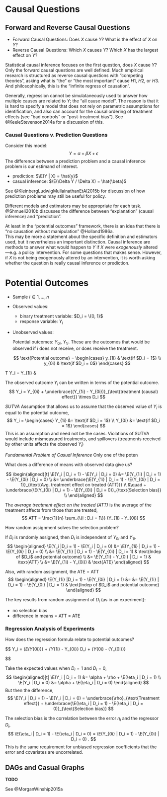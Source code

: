 # Causal Questions

## Forward and Reverse Causal Questions

- Forward Causal Questions: Does $X$ cause $Y$? What is the effect of $X$ on $Y$?
- Reverse Causal Questions: Which $X$ causes $Y$? Which $X$ has the largest effect on $Y$? 

Statistical causal inference focuses on the first question, does $X$ cause $Y$?
Only the forward causal questions are well defined. 
Much empirical research is structured as reverse causal questions with "competing theories", asking what is "the" or "the most important" cause  $H1$, $H2$, or $H3$. 
And philosophically, this is the "infinite regress of causation".


Generally, regression cannot be simulataneously used to answer how multiple causes are related to $Y$; the "all cause model".
The reason is that it is hard to specify a model that does not rely on parametric assumptions for identification, and also can account for the causal ordering of treatment effects (see "bad controls" or "post-treatment bias").
See @KeeleStevenson2014a for a discussion of this.

### Causal Questions v. Prediction Questions

Consider this model:
$$
Y = \alpha + \beta X + \epsilon
$$
The difference between a prediction problem and a causal inference problem is our estimand of interest.

- prediction: $\E(Y | X) = \hat{y}$
- casual inference: $\E(\Delta Y / \Delta X) = \hat{\beta}$

See @KleinbergLudwigMullainathanEtAl2015b for discussion of how prediction problems may still be useful for policy.

Different models and estimators may be appropriate for each task.
@Shmueli2010b discusses the difference between "explanation" (causal inference) and "prediction".

At least in the "potential outcomes" framework, there is an idea that there is "no causation without manipulation" @Holland1986a.  
This may be more a statement about the specific definition and estimators used, but it nevertheless an important distinction.
Causal inference are methods to answer what would happen to $Y$ if $X$ were *exogenously* altered---e.g. a policy intervention.
For some questions that makes sense. 
However, if $X$ is not being exogenously altered by an intervention, it is worth asking whether the question is really causal inference or prediction.



# Potential Outcomes

- Sample $i \in 1, \dots, n$
- Observed values: 

    - binary treatment variable: $D_i = \{0, 1}$
    - response variable: $Y_i$
  
- Unobserved values:

    Potential outcomes: $Y_{0i}$, $Y_{1i}$. These are the outcomes that would be observed if $i$ does not receive, or does receive the treatment.
    
    $$
    \text{Potential outcome} = 
    \begin{cases}
    y_{1i} & \text{if $D_i = 1$} \\
    y_{0i} & \text{if $D_i = 0$}    
    \end{cases}
    $$

T 
Y_i = Y_{1i} & \text{if $D_i = 1$} 
    
The observed outcome $Y_i$ can be written in terms of the potential outcome.
$$
Y_i = Y_{0i} + \underbrace{(Y_{1i} - Y_{0i})}_{\text{treatment (causal) effect}} \times D_i
$$

*SUTVA* Assumption that allows us to assume that the observed value of $Y_i$ is equal to the potential outcome,
$$
Y_i =
\begin{cases}
Y_{1i} &= \text{if $D_i = 1$} \\
Y_{0i} &= \text{if $D_i = 1$} 
\end{cases}
$$
This is an assumption and need not be the cases.
Violations of SUTVA would include mismeasured treatments, and spillovers (treatments received by other units affects the observed $Y_i$)

*Fundamental Problem of Casual Inference* Only one of the poten

What does a difference of means with observed data give us? 

$$
\begin{aligned}[t]
\E(Y_i | D_i = 1) - \E(Y_i | D_i = 0)
&= \E(Y_{1i} | D_i = 1) - \E(Y_{0i} | D_i = 0) \\
&= \underbrace{\E(Y_{1i} | D_i = 1) - \E(Y_{0i} | D_i = 1)}_{\text{Avg. treatment effect on treated (ATT)}} \\
&\quad + \underbrace{\E(Y_{0i} | D_i = 1) - \E(Y_{0i} | D_i = 0)}_{\text{Selection bias}} \\
\end{aligned}
$$


The *average treatment effect on the treated (ATT)* is the average of the treatment affects from those that are treated,
$$
ATT = \frac{1}{n} \sum_{\{i : D_i = 1\}} (Y_{1i} - Y_{0i})
$$

How random assignment solves the selection problem?

If $D_i$ is randomly assigned, then $D_i$ is independent of $Y_{0i}$  and $Y_{1i}$.
$$
\begin{aligned}
\E(Y_i |D_i = 1) - \E(Y_i | D_i = 0) &= \E(Y_{1i} | D_i = 1) - \E(Y_{0i} | D_i = 0) \\
&= \E(Y_{1i} | D_i = 1) - \E(Y_{0i} | D_i = 1) & \text{Indep of $D_i$ and potential outcome} \\
&= \E(Y_{1i} - Y_{0i} | D_i = 1) & \text{ATT} \\
&= \E(Y_{1i} - Y_{0i}) & \text{ATE}
\end{aligned}
$$

Also, with random assignment, the ATE = ATT
$$
\begin{aligned}
\E(Y_{1i} |D_i = 1) - \E(Y_{0i} | D_i = 1) &= 
&= \E(Y_{1i} | D_i = 1) - \E(Y_{0i} | D_i = 1) & \text{Indep of $D_i$ and potential outcome}
\end{aligned}
$$


The key results from random assignment of $D_i$ (as in an experiment):

- no selection bias
- difference in means = ATT = ATE

### Regression Analysis of Experiments

How does the regression formula relate to potential outcomes? 

$$
Y_i = \underbrace{\alpha}_{E(Y_{0i})} + \underbrace{\rho}_{Y_{1i} - Y_{0i}} D_i + \underbrace{\eta_i }_{Y_{0i} - \E(Y_{0i})}

$$

Take the expected values when $D_i = 1$ and $D_i = 0$,
$$
\begin{aligned}[t]
\E(Y_i | D_i = 1) &= \alpha + \rho + \E(\eta_i | D_i = 1) \\
\E(Y_i | D_i = 0) &= \alpha + \E(\eta_i | D_i = 0)
\end{aligned}
$$
But then the difference,
$$
\E(Y_i | D_i = 1) - \E(Y_i | D_i = 0) = \underbrace{\rho}_{\text{Treatment effect}} + \underbrace{\E(\eta_i | D_i = 1) - \E(\eta_i | D_i = 0)}_{\text{Selection bias}}
$$

The selection bias is the correlation between the error $\eta_i$ and the regressor $D_i$,
$$
\E(\eta_i | D_i = 1) - \E(\eta_i | D_i = 0) = \E(Y_{0i} | D_i = 1) - \E(Y_{0i} | D_i = 0) .
$$
This is the same requirement for unbiased regression coefficients that the error and covariates are uncorrelated.



## DAGs and Casual Graphs

**TODO** 

See @MorganWinship2015a

